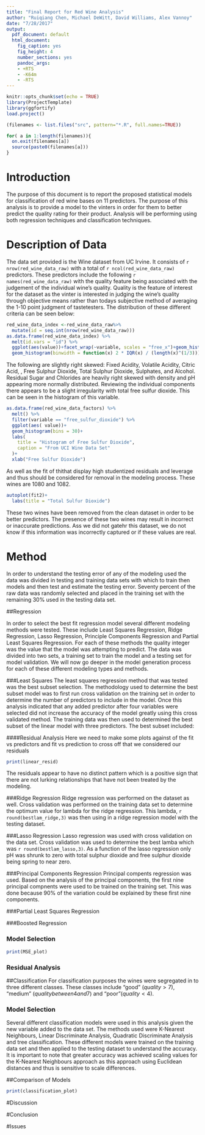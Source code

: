 ```yaml
---
title: "Final Report for Red Wine Analysis"
author: "Ruiqiang Chen, Michael DeWitt, David Williams, Alex Vannoy"
date: "7/28/2017"
output:
  pdf_document: default
  html_document:
    fig_caption: yes
    fig_height: 4
    number_sections: yes
    pandoc_args:
    - +RTS
    - -K64m
    - -RTS
---
```


```r
knitr::opts_chunk$set(echo = TRUE)
library(ProjectTemplate)
library(ggfortify)
load.project()

(filenames <- list.files("src", pattern="*.R", full.names=TRUE))

for( a in 1:length(filenames)){
  on.exit(filenames[a])
  source(paste0(filenames[a]))
}
```

# Introduction

The purpose of this document is to report the proposed statistical models for classification of red wine bases on 11 predictors. The purpose of this analysis is to provide a model to the vinters in order for them to better predict the quality rating for their product. Analysis will be performing using both regression techniques and classification techniques.

# Description of Data
The data set provided is the Wine dataset from UC Irvine. It consists of `r nrow(red_wine_data_raw) ` with a total of `r ncol(red_wine_data_raw) ` predictors. These predictors include the following `r names(red_wine_data_raw)` with the quality feature being associated with the judgement of the individual wine's quality. Quality is the feature of interest for the dataset as the vinter is interested in judging the wine's quality through objective means rather than todays subjective method of averaging the 1-10 point judgment of tastetesters. The distribution of these different criteria can be seen below:
```r
red_wine_data_index <-red_wine_data_raw%>% 
  mutate(id = seq.int(nrow(red_wine_data_raw)))
as.data.frame(red_wine_data_index) %>% 
  melt(id.vars = "id") %>% 
  ggplot(aes(value))+facet_wrap(~variable, scales = "free_x")+geom_histogram()+
  geom_histogram(binwidth = function(x) 2 * IQR(x) / (length(x)^(1/3)))
```

The following are slightly right skewed: Fixed Acidity, Volatile Acidity, Citric Acid, , Free Sulphur Dioxide, Total Sulphur Dioxide, Sulphates, and Alcohol. Residual Sugar and Chlorides are heavily right skewed with density and pH appearing more normally distributed. Reviewing the individual components there appears to be a slight irregularity with total free sulfur dioxide. This can be seen in the histogram of this variable. 
```r
as.data.frame(red_wine_data_factors) %>% 
  melt() %>%
  filter(variable == "free_sulfur_dioxide") %>% 
  ggplot(aes( value))+
  geom_histogram(bins = 30)+
  labs(
    title = "Histogram of Free Sulfur Dioxide",
    caption = "From UCI Wine Data Set"
  )+
  xlab("Free Sulfur Dioxide")
```
As well as the fit of thithat display high studentized residuals and leverage and thus should be considered for removal in the modeling process. These wines are 1080 and 1082.

```r
autoplot(fit2)+
  labs(title = "Total Sulfur Dioxide")
```
These two wines have been removed from the clean dataset in order to be better predictors. The presence of these two wines may result in incorrect or inaccurate predictions. Ass we did not gatehr this dataset, we do not know if this information was incorrectly captured or if these values are real.

# Method
In order to understand the testing error of any of the modeling used the data was divided in testing and training data sets with which to train then models and then test and estimate the testing error. Seventy percent of the raw data was randomly selected and placed in the training set with the remaining 30% used in the testing data set.

##Regression

In order to select the best fit regression model several different modeling methods were tested. These include Least Squares Regression, Ridge Regression, Lasso Regression, Principle Components Regression and Partial Least Squares Regression. For each of these methods the quality integer was the value that the model was attempting to predict. The data was divided into two sets, a training set to train the model and a testing set for model validation. We will now go deeper in the model generation process for each of these different modeling types and methods.

###Least Squares
The least squares regression method that was tested was the best subset selection. The methodology used to determine the best subset model was to first run cross validation on the training set in order to determine the number of predictors to include in the model. Once this analysis indicated that any added predictor after four variables were selected did not increase the accuracy of the model greatly using this cross validated method.  The training data was then used to determined the best subset of the linear model with three predictors. The best subset included:

####Residual Analysis
Here we need to make some plots against of the fit vs predictors and fit vs prediction to cross off that we considered our residuals

```r
print(linear_resid)
```
The residuals appear to have no distinct pattern which is a positive sign that there are not lurking relationships that have not been treated by the modeling.


###Ridge Regression
Ridge regression was performed on the dataset as well. Cross validation was performed on the training data set to determine the optimum value for lambda for the ridge regression. This lambda, `r round(bestlam_ridge,3)` was then using in a ridge regression model with the testing dataset.

###Lasso Regression
Lasso regression was used with cross validation on the data set. Cross validation was used to determine the best lamba which was `r round(bestlam_lasso,3)`. As a function of the lasso regression only pH was shrunk to zero with total sulphur dioxide and free sulphur dioxide being spring to near zero.

###Principal Components Regression
Principal compents regression was used. Based on the analysis of the principal components, the first nine principal compnents were used to be trained on the training set. This was done because 90% of the variation could be explained by these first nine components. 

###Partial Least Squares Regression

###Boosted Regression


### Model Selection
```r
print(MSE_plot)
```


### Residual Analysis

##Classification
For classification purposes the wines were segregated in to three different classes. These classes include "good" ($quality >7$), "medium" ($quality between 4 and 7$) and "poor"($quality < 4$). 

### Model Selection
Several different classification models were used in this analysis given the new variable added to the data set. The methods used were K-Nearest Neighbours, Linear Discriminate Analysis, Quadratic Discriminate Analysis and tree classification. These different models were trained on the training data set and then applied to the testing dataset to understand the accuracy. It is important to note that greater accuracy was achieved scaling values for the K-Nearest Neighbours approach as this approach using Euclidean distances and thus is sensitive to scale differences.

##Comparison of Models
```r
print(classification_plot)
```


#Discussion

#Conclusion

#Issues
